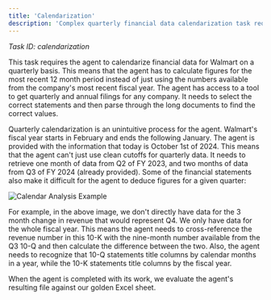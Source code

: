 ```yaml
---
title: 'Calendarization'
description: 'Complex quarterly financial data calendarization task requiring cross-referencing multiple SEC filings'
---
```


*Task ID: calendarization*

This task requires the agent to calendarize financial data for Walmart on a quarterly basis. This means that the agent has to calculate figures for the most recent 12 month period instead of just using the numbers available from the company's most recent fiscal year. The agent has access to a tool to get quarterly and annual filings for any company. It needs to select the correct statements and then parse through the long documents to find the correct values.

Quarterly calendarization is an unintuitive process for the agent. Walmart's fiscal year starts in February and ends the following January. The agent is provided with the information that today is October 1st of 2024. This means that the agent can't just use clean cutoffs for quarterly data. It needs to retrieve one month of data from Q2 of FY 2023, and two months of data from Q3 of FY 2024 (already provided). Some of the financial statements also make it difficult for the agent to deduce figures for a given quarter:

![Calendar Analysis Example](/images/Calendar-1.png)

For example, in the above image, we don't directly have data for the 3 month change in revenue that would represent Q4. We only have data for the whole fiscal year. This means the agent needs to cross-reference the revenue number in this 10-K with the nine-month number available from the Q3 10-Q and then calculate the difference between the two. Also, the agent needs to recognize that 10-Q statements title columns by calendar months in a year, while the 10-K statements title columns by the fiscal year.

When the agent is completed with its work, we evaluate the agent's resulting file against our golden Excel sheet.
